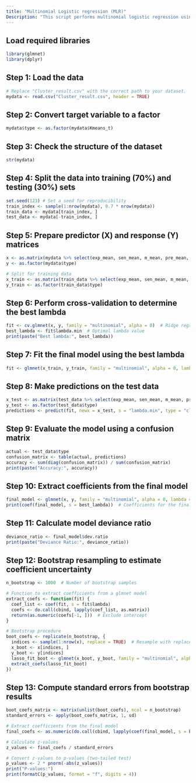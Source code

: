 ---
title: "Multinomial Logistic regression (MLR)"
Description: "This script performs multinomial logistic regression using the `glmnet` package, including data splitting, hyperparameter tuning, model evaluation, and bootstrap resampling for coefficient uncertainty estimation."
---

## Load required libraries
```{r}
library(glmnet)
library(dplyr)
```

## Step 1: Load the data
```{r}
# Replace "Cluster_result.csv" with the correct path to your dataset.
mydata <- read.csv("Cluster_result.csv", header = TRUE)
```

## Step 2: Convert target variable to a factor
```{r}
mydata$type <- as.factor(mydata$Kmeans_t)
```

## Step 3: Check the structure of the dataset
```{r}
str(mydata)
```

## Step 4: Split the data into training (70%) and testing (30%) sets
```{r}
set.seed(123) # Set a seed for reproducibility
train_index <- sample(1:nrow(mydata), 0.7 * nrow(mydata))
train_data <- mydata[train_index, ]
test_data <- mydata[-train_index, ]
```

## Step 5: Prepare predictor (X) and response (Y) matrices
```{r}
x <- as.matrix(mydata %>% select(exp_mean, sen_mean, m_mean, pre_mean, rec_mean, res_mean))
y <- as.factor(mydata$type)

# Split for training data
x_train <- as.matrix(train_data %>% select(exp_mean, sen_mean, m_mean, pre_mean, rec_mean, res_mean))
y_train <- as.factor(train_data$type)
```

## Step 6: Perform cross-validation to determine the best lambda
```{r}
fit <- cv.glmnet(x, y, family = "multinomial", alpha = 0)  # Ridge regression (alpha = 0)
best_lambda <- fit$lambda.min  # Optimal lambda value
print(paste("Best lambda:", best_lambda))
```

## Step 7: Fit the final model using the best lambda
```{r}
fit <- glmnet(x_train, y_train, family = "multinomial", alpha = 0, lambda = best_lambda)
```

## Step 8: Make predictions on the test data
```{r}
x_test <- as.matrix(test_data %>% select(exp_mean, sen_mean, m_mean, pre_mean, rec_mean, res_mean))
y_test <- as.factor(test_data$type)
predictions <- predict(fit, newx = x_test, s = "lambda.min", type = "class")
```

## Step 9: Evaluate the model using a confusion matrix
```{r}
actual <- test_data$type
confusion_matrix <- table(actual, predictions)
accuracy <- sum(diag(confusion_matrix)) / sum(confusion_matrix)
print(paste("Accuracy:", accuracy))
```

## Step 10: Extract coefficients from the final model
```{r}
final_model <- glmnet(x, y, family = "multinomial", alpha = 0, lambda = best_lambda)
print(coef(final_model, s = best_lambda))  # Coefficients for the final model
```

## Step 11: Calculate model deviance ratio
```{r}
deviance_ratio <- final_model$dev.ratio
print(paste("Deviance Ratio:", deviance_ratio))
```

## Step 12: Bootstrap resampling to estimate coefficient uncertainty
```{r}
n_bootstrap <- 1000  # Number of bootstrap samples

# Function to extract coefficients from a glmnet model
extract_coefs <- function(fit) {
  coef_list <- coef(fit, s = fit$lambda)
  coefs <- do.call(cbind, lapply(coef_list, as.matrix))
  return(as.numeric(coefs[-1, ]))  # Exclude intercept
}

# Bootstrap procedure
boot_coefs <- replicate(n_bootstrap, {
  indices <- sample(1:nrow(x), replace = TRUE)  # Resample with replacement
  x_boot <- x[indices, ]
  y_boot <- y[indices]
  lasso_fit_boot <- glmnet(x_boot, y_boot, family = "multinomial", alpha = 0, lambda = best_lambda)
  extract_coefs(lasso_fit_boot)
})
```

## Step 13: Compute standard errors from bootstrap results
```{r}
boot_coefs_matrix <- matrix(unlist(boot_coefs), ncol = n_bootstrap)
standard_errors <- apply(boot_coefs_matrix, 1, sd)

# Extract coefficients from the final model
final_coefs <- as.numeric(do.call(cbind, lapply(coef(final_model, s = best_lambda), as.matrix))[-1, ])

# Calculate z-values
z_values <- final_coefs / standard_errors

# Convert z-values to p-values (two-tailed test)
p_values <- 2 * pnorm(-abs(z_values))  
print("P-values:")
print(formatC(p_values, format = "f", digits = 4))
```
